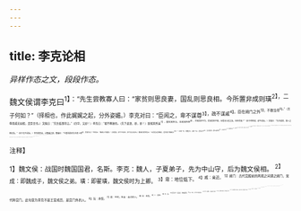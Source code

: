 ```yaml
---
---
---
```

title: 李克论相
---



*异样作态之文，段段作态。*

魏文侯谓李克曰<sup>1】：“先生尝教寡人曰：“家贫则思良妻，国乱则思良相。今所置非成则璜<sup>2】，二子何如？”（择相也，作此娓娓之起，分外姿媚。）李克对曰：“臣闻之，卑不谋尊<sup>3】，疏不谋戚<sup>4】。臣在阙门之外<sup>5】，不敢当命<sup>6】。”（言尊而戚无如相，真至言也。）文侯曰：“先生临事勿让。”（四字，又妙！）李克曰：“君不察故也。（先下此语，妙，妙！）居视其所亲<sup>7】，富视其所与，达视其所举<sup>8】，穷视其所不为，贫视其所不取，五者足以定之矣，何待克哉？”（妙于明明说，却不说出。）文侯曰：“先生就舍，寡人之相定矣。”（妙于也不说出。）李克趋而出，过翟璜之家。翟璜曰：“今者闻君召先生而卜相<sup>9】，果谁为之？”李克曰：“魏成子为相矣。”（文侯前，妙于不说出，妙于此又说出。）翟璜忿然作色曰：“以耳目之所睹记，臣何负于魏成子<sup>10】？（先喝一句，次数五句，又喝一句。）西河之守<sup>11】，臣之所进也。君内以邺为忧<sup>17】，臣进西门豹<sup>13】。君谋欲伐中山<sup>14】，臣进乐羊<sup>15】。中山已拔，无使守之，臣进先生。君之子无傅<sup>16】，臣进屈侯鲋<sup>17】。臣何以负于魏成子！”（此句必两说者，写愤甚也。）李克曰：“且子之言克于子之君者，岂将比周以求大官哉<sup>18】？（先折此句，妙绝，妙绝！）君问面置相“非成则璜，二子何如？”克对曰：君不察故也。居视其所亲，富视其所与，达视其所举，穷视其所不为，贫视其所不取，五者足以定之矣，何待克哉？＇（重述一遍，不换一字，妙，妙！）是以知魏成子之为相也。（此自明我未尝荐，妙，妙！）且子安得与魏成子比乎？（再重折。）魏成子以食禄千钟<sup>19】，什九在外<sup>20】，什一在内，是以东得卜子夏、田子方、段干木<sup>20】。此三人者，君皆师之。（辣句。）子之所进五人者，君皆臣之。（揀句。）子恶得与魏成子比也<sup>2】？”（此句亦两说者，写重折也。）翟璜逡巡再拜曰：“璜，鄙人也，失对，（二字妙！）愿卒为弟子。”

<sup>注释】

<sup>1】魏文侯：战国时魏国国君，名斯。李克：魏人，子夏弟子，先为中山守，后为魏文侯相。
<sup>2】成：即魏成子，魏文侯之弟。璜：即翟璜，魏文侯时为上卿。
<sup>3】卑：地位低下。
<sup>4】戚：亲近。
<sup>5】阙门：古代宫殿前的两观之间谓之阙门，常代称宫门。此句意为李克不是王室成员，是宫门外的人。
<sup>6】当：承受。
<sup>7】居：平时。所亲：亲近的人。
<sup>8】达：显贵。
<sup>9】卜：选择。
<sup>10】负：后。
<sup>11】西河之守：指吴起，为翟璜所荐。
<sup>12】邺：地名，在今河北省临漳县。
<sup>13】西门豹：战国魏人，魏文侯时任邺令。
<sup>14】中山：战国时中山国名，后为赵武灵王所灭。
<sup>15】乐羊：战国时魏将。曾率兵攻中山，不顾其子为中山人所获被杀，卒拔中山。
<sup>16】俾：师傅。
<sup>17】屈侯鲋（fù付）：战国时魏国贤人。
<sup>18】比周：结伙营私。
<sup>19】钟：古量单位，六斛四斗为一钟。
<sup>20】什九；十分之九。
<sup>21】卜子夏：名商，春秋卫人，孔子弟子，曾讲学于西河，为魏文侯师。田子方：名无择，战国魏人，为魏文侯师。段干木，战国魏人，隐居魏国，不受官禄，魏文侯师事之。
<sup>22】恶（wū鸟）得：怎么能。
<sup>23】逡（qūn困）巡：却退。